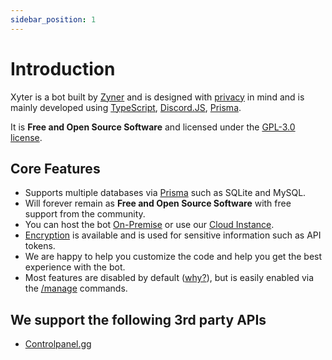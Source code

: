 ```yaml
---
sidebar_position: 1
---
```



# Introduction

Xyter is a bot built by [Zyner](https://zyner.org) and is designed with [privacy](/docs/features/privacy) in mind and is mainly developed using [TypeScript](https://www.typescriptlang.org/), [Discord.JS](https://discord.js.org), [Prisma](https://prisma.io).

It is **Free and Open Source Software** and licensed under the [GPL-3.0 license](https://github.com/ZynerOrg/xyter/blob/main/LICENSE).

## Core Features

- Supports multiple databases via [Prisma](https://prisma.io) such as SQLite and MySQL.
- Will forever remain as **Free and Open Source Software** with free support from the community.
- You can host the bot [On-Premise](/docs/flavors/on-premise) or use our [Cloud Instance](/docs/flavors/cloud).
- [Encryption](/docs/features/security/encryption) is available and is used for sensitive information such as API tokens.
- We are happy to help you customize the code and help you get the best experience with the bot.
- Most features are disabled by default ([why?](/docs/features/privacy/opt-in)), but is easily enabled via the [/manage](/docs/commands/manage) commands.

## We support the following 3rd party APIs

- [Controlpanel.gg](https://controlpanel.gg)
